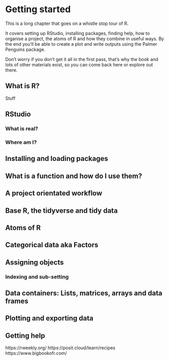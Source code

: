 # Getting started

::: {#chapter-02-summary .callout-important .unnumbered title="Summary" appearance="simple" icon="false"}
This is a long chapter that goes on a whistle stop tour of R.

It covers setting up RStudio, installing packages, finding help, how to organise a project, the atoms of R and how they combine in useful ways. By the end you'll be able to create a plot and write outputs using the Palmer Penguins package.

Don't worry if you don't get it all in the first pass, that's why the book and lots of other materials exist, so you can come back here or explore out there.
:::

## What is R?

Stuff

## RStudio

### What is real?

### Where am I?

## Installing and loading packages

## What is a function and how do I use them?

## A project orientated workflow

## Base R, the tidyverse and tidy data

## Atoms of R

## Categorical data aka Factors

## Assigning objects

### Indexing and sub-setting

## Data containers: Lists, matrices, arrays and data frames

## Plotting and exporting data

## Getting help

https://rweekly.org/ https://posit.cloud/learn/recipes https://www.bigbookofr.com/
